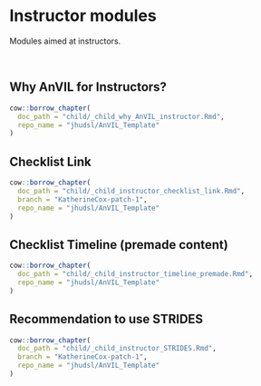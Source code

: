 # Instructor modules

Modules aimed at instructors.
 
<br>
 
## Why AnVIL for Instructors?

:::: {.borrowed_chunk}
```r
cow::borrow_chapter(
  doc_path = "child/_child_why_AnVIL_instructor.Rmd",
  repo_name = "jhudsl/AnVIL_Template"
)
```
::::

## Checklist Link

:::: {.borrowed_chunk}
```r
cow::borrow_chapter(
  doc_path = "child/_child_instructor_checklist_link.Rmd",
  branch = "KatherineCox-patch-1",
  repo_name = "jhudsl/AnVIL_Template"
)
```
::::

## Checklist Timeline (premade content)

:::: {.borrowed_chunk}
```r
cow::borrow_chapter(
  doc_path = "child/_child_instructor_timeline_premade.Rmd",
  repo_name = "jhudsl/AnVIL_Template"
)
```
::::

## Recommendation to use STRIDES

:::: {.borrowed_chunk}
```r
cow::borrow_chapter(
  doc_path = "child/_child_instructor_STRIDES.Rmd",
  branch = "KatherineCox-patch-1",
  repo_name = "jhudsl/AnVIL_Template"
)
```
::::
